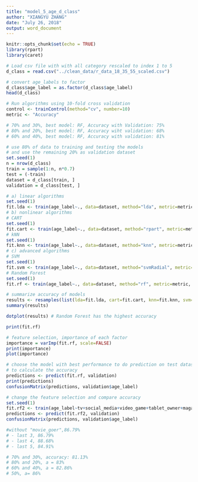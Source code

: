 ```yaml
---
title: "model_5_age_d_class"
author: "XIANGYU ZHANG"
date: "July 26, 2018"
output: word_document
---
```


```r
knitr::opts_chunk$set(echo = TRUE)
library(rpart)
library(caret)
```

```r
# Load csv file with with all category rescaled to index 1 to 5
d_class = read.csv("../clean_data/r_data_18_35_55_scaled.csv")
```


```r
# convert age_labels to factor
d_class$age_label = as.factor(d_class$age_label)
head(d_class)
```

```r
# Run algorithms using 10-fold cross validation
control <- trainControl(method="cv", number=10)
metric <- "Accuracy"
```

```r
# 70% and 30%, best model: RF, Accuracy with Validation: 75%
# 80% and 20%, best model: RF, Accuracy wiht validation: 68%
# 60% and 40%, best model: RF, Accuracy with validation: 81%
```



```r
# use 80% of data to training and testing the models
# and use the remaining 20% as validation dataset
set.seed(1)
n = nrow(d_class)
train = sample(1:n, n*0.7)
test = (-train)
dataset = d_class[train, ]
validation = d_class[test, ]

```


```r
# a) linear algorithms
set.seed(1)
fit.lda <- train(age_label~., data=dataset, method="lda", metric=metric, trControl=control)
# b) nonlinear algorithms
# CART
set.seed(1)
fit.cart <- train(age_label~., data=dataset, method="rpart", metric=metric, trControl=control)
# kNN
set.seed(1)
fit.knn <- train(age_label~., data=dataset, method="knn", metric=metric, trControl=control)
# c) advanced algorithms
# SVM
set.seed(1)
fit.svm <- train(age_label~., data=dataset, method="svmRadial", metric=metric, trControl=control)
# Random Forest
set.seed(1)
fit.rf <- train(age_label~., data=dataset, method="rf", metric=metric, trControl=control)
```

```r
# summarize accuracy of models
results <- resamples(list(lda=fit.lda, cart=fit.cart, knn=fit.knn, svm=fit.svm, rf=fit.rf))
summary(results)
```

```r
dotplot(results) # Random Forest has the highest accuracy
```

```r
print(fit.rf)
```

```r
# feature selection, importance of each factor
importance = varImp(fit.rf, scale=FALSE)
print(importance)
plot(importance)
```


```r
# choose the model with best performance to do prediction on test dataset and generate a confusion matrix 
# to calculate the accuracy
predictions <- predict(fit.rf, validation)
print(predictions)
confusionMatrix(predictions, validation$age_label)
```

```r
# change the feature selection and compare accuracy
set.seed(1)
fit.rf2 <- train(age_label~tv+social_media+video_game+tablet_owner+magazine+all_live, data=dataset, method="rf", metric=metric, trControl=control)
predictions <- predict(fit.rf2, validation)
confusionMatrix(predictions, validation$age_label)

#without "movie_goer",86.79%
# - last 3, 86.79%
# - last 4, 88.68%
# - last 5, 84.91%

```


```r
# 70% and 30%, accuracy: 81.13%
# 80% and 20%, a = 83%
# 60% and 40%, a = 82.86%
# 50%, a= 86%
```


